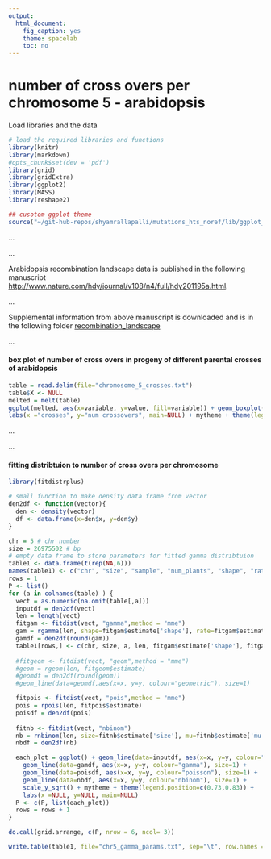 ```yaml
---
output:
  html_document:
    fig_caption: yes
    theme: spacelab
    toc: no
---
```

# **number of cross overs per chromosome 5 - arabidopsis**

Load libraries and the data
```r
# load the required libraries and functions
library(knitr)
library(markdown)
#opts_chunk$set(dev = 'pdf')
library(grid)
library(gridExtra)
library(ggplot2)
library(MASS)
library(reshape2)

## cusotom ggplot theme
source("~/git-hub-repos/shyamrallapalli/mutations_hts_noref/lib/ggplot_theme.R")

```

...     

...  		

Arabidopsis recombination landscape data is published in the following manuscript   
[http://www.nature.com/hdy/journal/v108/n4/full/hdy201195a.html](http://www.nature.com/hdy/journal/v108/n4/full/hdy201195a.html).

...

Supplemental information from above manuscript is downloaded and is in the following folder [recombination_landscape](../recombination_landscape)

...

#### box plot of number of cross overs in progeny of different parental crosses of arabidopsis

```r
table = read.delim(file="chromosome_5_crosses.txt")
table$X <- NULL
melted = melt(table)
ggplot(melted, aes(x=variable, y=value, fill=variable)) + geom_boxplot() +
labs(x ="crosses", y="num crossovers", main=NULL) + mytheme + theme(legend.position="none")

```


...


...


#### fitting distribtuion to number of cross overs per chromosome

```r
library(fitdistrplus)

# small function to make density data frame from vector
den2df <- function(vector){
  den <- density(vector)
  df <- data.frame(x=den$x, y=den$y)
}

chr = 5 # chr number
size = 26975502 # bp
# empty data frame to store parameters for fitted gamma distribtuion
table1 <- data.frame(t(rep(NA,6)))
names(table1) <- c("chr", "size", "sample", "num_plants", "shape", "rate")
rows = 1
P <- list()
for (a in colnames(table) ) {
  vect = as.numeric(na.omit(table[,a]))
  inputdf = den2df(vect)
  len = length(vect)
  fitgam <- fitdist(vect, "gamma",method = "mme")
  gam = rgamma(len, shape=fitgam$estimate['shape'], rate=fitgam$estimate['rate'])
  gamdf = den2df(round(gam))
  table1[rows,] <- c(chr, size, a, len, fitgam$estimate['shape'], fitgam$estimate['rate'])
  
  #fitgeom <- fitdist(vect, "geom",method = "mme")
  #geom = rgeom(len, fitgeom$estimate)
  #geomdf = den2df(round(geom))
  #geom_line(data=geomdf,aes(x=x, y=y, colour="geometric"), size=1)

  fitpois <- fitdist(vect, "pois",method = "mme")
  pois = rpois(len, fitpois$estimate)
  poisdf = den2df(pois)
  
  fitnb <- fitdist(vect, "nbinom")
  nb = rnbinom(len, size=fitnb$estimate['size'], mu=fitnb$estimate['mu'])
  nbdf = den2df(nb)

  each_plot = ggplot() + geom_line(data=inputdf, aes(x=x, y=y, colour="raw data"), size=1) +
    geom_line(data=gamdf, aes(x=x, y=y, colour="gamma"), size=1) +
    geom_line(data=poisdf, aes(x=x, y=y, colour="poisson"), size=1) +
    geom_line(data=nbdf, aes(x=x, y=y, colour="nbinom"), size=1) +
    scale_y_sqrt() + mytheme + theme(legend.position=c(0.73,0.83)) +
    labs(x =NULL, y=NULL, main=NULL)
  P <- c(P, list(each_plot))
  rows = rows + 1
}

do.call(grid.arrange, c(P, nrow = 6, ncol= 3))

write.table(table1, file="chr5_gamma_params.txt", sep="\t", row.names = FALSE, quote=FALSE)
```



